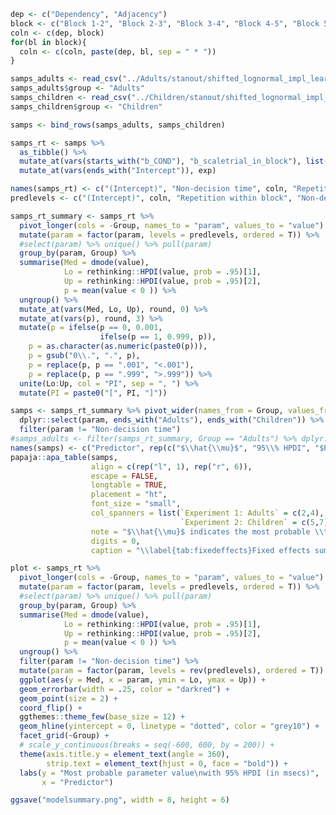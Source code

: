 
```r
dep <- c("Dependency", "Adjacency") 
block <- c("Block 1-2", "Block 2-3", "Block 3-4", "Block 4-5", "Block 5-6", "Block 6-7")
coln <- c(dep, block)
for(bl in block){
  coln <- c(coln, paste(dep, bl, sep = " * "))
}

samps_adults <- read_csv("../Adults/stanout/shifted_lognormal_impl_learning_adults_posterior.csv")
samps_adults$group <- "Adults"
samps_children <- read_csv("../Children/stanout/shifted_lognormal_impl_learning_children_posterior.csv")
samps_children$group <- "Children"

samps <- bind_rows(samps_adults, samps_children)

samps_rt <- samps %>%
  as_tibble() %>%
  mutate_at(vars(starts_with("b_COND"), "b_scaletrial_in_block"), list(~ (exp(b_Intercept + ./4) - exp(b_Intercept)))) %>%
  mutate_at(vars(ends_with("Intercept")), exp)

names(samps_rt) <- c("(Intercept)", "Non-decision time", coln, "Repetition within block", "Group")
predlevels <- c("(Intercept)", coln, "Repetition within block", "Non-decision time")

samps_rt_summary <- samps_rt %>%  
  pivot_longer(cols = -Group, names_to = "param", values_to = "value") %>%
  mutate(param = factor(param, levels = predlevels, ordered = T)) %>%
  #select(param) %>% unique() %>% pull(param)
  group_by(param, Group) %>%
  summarise(Med = dmode(value),
            Lo = rethinking::HPDI(value, prob = .95)[1],
            Up = rethinking::HPDI(value, prob = .95)[2],
            p = mean(value < 0 )) %>%
  ungroup() %>%
  mutate_at(vars(Med, Lo, Up), round, 0) %>%
  mutate_at(vars(p), round, 3) %>%
  mutate(p = ifelse(p == 0, 0.001, 
                    ifelse(p == 1, 0.999, p)),
    p = as.character(as.numeric(paste0(p))),
    p = gsub("0\\.", ".", p),
    p = replace(p, p == ".001", "<.001"),
    p = replace(p, p == ".999", ">.999")) %>%
  unite(Lo:Up, col = "PI", sep = ", ") %>%
  mutate(PI = paste0("[", PI, "]"))


```


```r
samps <- samps_rt_summary %>% pivot_wider(names_from = Group, values_from = Med:p) %>%
  dplyr::select(param, ends_with("Adults"), ends_with("Children")) %>%
  filter(param != "Non-decision time")
#samps_adults <- filter(samps_rt_summary, Group == "Adults") %>% dplyr::select(-Group)
names(samps) <- c("Predictor", rep(c("$\\hat{\\mu}$", "95\\% HPDI", "$P(\\hat{\\mu}<0)$"), 2))
papaja::apa_table(samps,
                  align = c(rep("l", 1), rep("r", 6)), 
                  escape = FALSE, 
                  longtable = TRUE,
                  placement = "ht",
                  font_size = "small", 
                  col_spanners = list(`Experiment 1: Adults` = c(2,4),
                                      `Experiment 2: Children` = c(5,7)),
                  note = "$\\hat{\\mu}$ indicates the most probable \\textit{a posteriori} parameter value. 95\\% HPDI is the range containing 95\\% of the posterior probability mass. $P(\\hat{\\mu}<0)$ is the posterior probability that the true parameter value is smaller than 0. '*' indicates interactions.",
                  digits = 0,
                  caption = "\\label{tab:fixedeffects}Fixed effects summary of the models fitted for the reaction-time data of Experiment 1 and Experiment 2. Shown are the estimated effects for Adjacency (levels: adjacent, nonadjacent), Dependency (levels: dependency, baseline), Block (levels: 1-7), and all by-Block 2-way interactions with Dependency and Adjacency. Effects summarised as the most probable parameter value $\\hat{\\mu}$ with 95\\% HPDIs are shown in msecs.")
```



```r
plot <- samps_rt %>%  
  pivot_longer(cols = -Group, names_to = "param", values_to = "value") %>%
  mutate(param = factor(param, levels = predlevels, ordered = T)) %>%
  #select(param) %>% unique() %>% pull(param)
  group_by(param, Group) %>%
  summarise(Med = dmode(value),
            Lo = rethinking::HPDI(value, prob = .95)[1],
            Up = rethinking::HPDI(value, prob = .95)[2],
            p = mean(value < 0 )) %>%
  ungroup() %>%
  filter(param != "Non-decision time") %>%
  mutate(param = factor(param, levels = rev(predlevels), ordered = T)) %>%
  ggplot(aes(y = Med, x = param, ymin = Lo, ymax = Up)) +
  geom_errorbar(width = .25, color = "darkred") +
  geom_point(size = 2) +
  coord_flip() +
  ggthemes::theme_few(base_size = 12) +
  geom_hline(yintercept = 0, linetype = "dotted", color = "grey10") +
  facet_grid(~Group) +
  # scale_y_continuous(breaks = seq(-600, 600, by = 200)) +
  theme(axis.title.y = element_text(angle = 360),
        strip.text = element_text(hjust = 0, face = "bold")) +
  labs(y = "Most probable parameter value\nwith 95% HPDI (in msecs)",
       x = "Predictor") 

ggsave("modelsummary.png", width = 8, height = 6)
```

